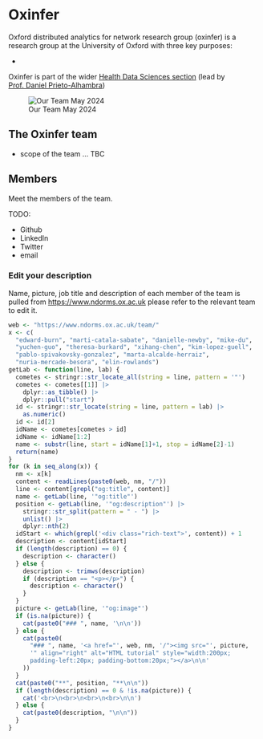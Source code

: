 # Oxinfer

Oxford distributed analytics for network research group (oxinfer) is a research group at the University of Oxford with three key purposes:

-   

Oxinfer is part of the wider [Health Data Sciences section](https://www.ndorms.ox.ac.uk/research/research-groups/Musculoskeletal-Pharmacoepidemiology) (lead by [Prof. Daniel Prieto-Alhambra](https://www.ndorms.ox.ac.uk/team/daniel-prieto-alhambra))

![Our Team May 2024](images/awayday2024.jpeg)

## The Oxinfer team

-   scope of the team ... TBC

## Members

Meet the members of the team.

TODO:

- Github
- LinkedIn
- Twitter
- email

::: {.callout-note collapse="true"}
### Edit your description
Name, picture, job title and description of each member of the team is pulled from <https://www.ndorms.ox.ac.uk> please refer to the relevant team to edit it.
:::

```r
web <- "https://www.ndorms.ox.ac.uk/team/"
x <- c(
  "edward-burn", "marti-catala-sabate", "danielle-newby", "mike-du", 
  "yuchen-guo", "theresa-burkard", "xihang-chen", "kim-lopez-guell",
  "pablo-spivakovsky-gonzalez", "marta-alcalde-herraiz",
  "nuria-mercade-besora", "elin-rowlands")
getLab <- function(line, lab) {
  cometes <- stringr::str_locate_all(string = line, pattern = '"')
  cometes <- cometes[[1]] |> 
    dplyr::as_tibble() |> 
    dplyr::pull("start")
  id <- stringr::str_locate(string = line, pattern = lab) |> 
    as.numeric()
  id <- id[2]
  idName <- cometes[cometes > id]
  idName <- idName[1:2]
  name <- substr(line, start = idName[1]+1, stop = idName[2]-1)
  return(name)
}
for (k in seq_along(x)) {
  nm <- x[k]
  content <- readLines(paste0(web, nm, "/"))
  line <- content[grepl("og:title", content)]
  name <- getLab(line, '"og:title"')
  position <- getLab(line, '"og:description"') |>
    stringr::str_split(pattern = " - ") |>
    unlist() |>
    dplyr::nth(2)
  idStart <- which(grepl('<div class="rich-text">', content)) + 1
  description <- content[idStart]
  if (length(description) == 0) {
    description <- character()
  } else {
    description <- trimws(description)
    if (description == "<p></p>") {
      description <- character()
    }
  }
  picture <- getLab(line, '"og:image"')
  if (is.na(picture)) {
    cat(paste0("### ", name, '\n\n'))
  } else {
    cat(paste0(
      "### ", name, '<a href="', web, nm, '/"><img src="', picture, 
      '" align="right" alt="HTML tutorial" style="width:200px; 
      padding-left:20px; padding-bottom:20px;"></a>\n\n'
    ))
  }
  cat(paste0("**", position, "**\n\n"))
  if (length(description) == 0 & !is.na(picture)) {
    cat('<br>\n<br>\n<br>\n<br>\n\n')
  } else {
    cat(paste0(description, "\n\n"))
  }
}
```
